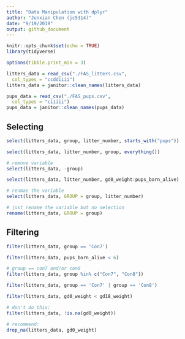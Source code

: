 ```yaml
---
title: "Data Manipulation with dplyr"
author: "Junxian Chen (jc5314)"
date: "9/19/2019"
output: github_document
---
```


```r
knitr::opts_chunk$set(echo = TRUE)
library(tidyverse)

options(tibble.print_min = 3)

litters_data = read_csv("./FAS_litters.csv",
  col_types = "ccddiiii")
litters_data = janitor::clean_names(litters_data)

pups_data = read_csv("./FAS_pups.csv",
  col_types = "ciiiii")
pups_data = janitor::clean_names(pups_data)

```

## Selecting

```r
select(litters_data, group, litter_number, starts_with("pups"))

select(litters_data, litter_number, group, everything())

# remove variable
select(litters_data, -group)

select(litters_data, litter_number, gd0_weight:pups_born_alive)

# renmae the variable
select(litters_data, GROUP = group, litter_number)

# just rename the variable but no selection
rename(litters_data, GROUP = group)
```

## Filtering

```r
filter(litters_data, group == 'Con7')

filter(litters_data, pups_born_alive < 6)

# group == con7 and/or con8
filter(litters_data, group %in% c("Con7", "Con8"))

filter(litters_data, group == 'Con7' | group == 'Con8')

filter(litters_data, gd0_weight < gd18_weight)

# don't do this:
filter(litters_data, !is.na(gd0_weight))

# recommend:
drop_na(litters_data, gd0_weight)
```

